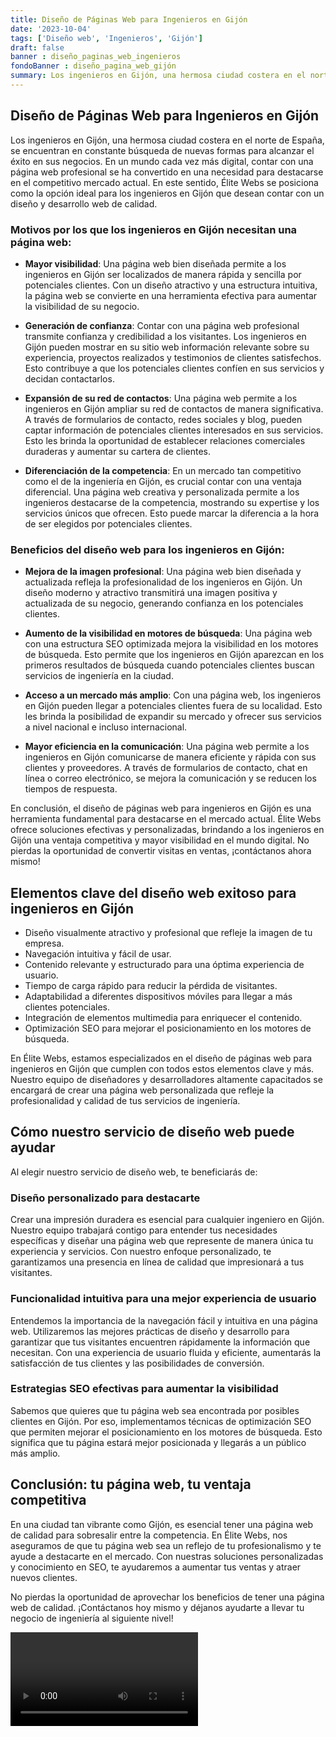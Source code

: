 ```yaml
---
title: Diseño de Páginas Web para Ingenieros en Gijón
date: '2023-10-04'
tags: ['Diseño web', 'Ingenieros', 'Gijón']
draft: false
banner : diseño_paginas_web_ingenieros
fondoBanner : diseño_pagina_web_gijón
summary: Los ingenieros en Gijón, una hermosa ciudad costera en el norte de España, se encuentran en constante búsqueda de nuevas formas para alcanzar el éxito en sus negocios. En un mundo cada vez más digital, contar con una página web profesional se ha convertido en una necesidad para destacarse en el competitivo mercado actual. En este sentido, Élite Webs se posiciona como la opción ideal para los ingenieros en Gijón que desean contar con un diseño y desarrollo web de calidad.
---
```


## Diseño de Páginas Web para Ingenieros en Gijón

Los ingenieros en Gijón, una hermosa ciudad costera en el norte de España, se encuentran en constante búsqueda de nuevas formas para alcanzar el éxito en sus negocios. En un mundo cada vez más digital, contar con una página web profesional se ha convertido en una necesidad para destacarse en el competitivo mercado actual. En este sentido, Élite Webs se posiciona como la opción ideal para los ingenieros en Gijón que desean contar con un diseño y desarrollo web de calidad.

### Motivos por los que los ingenieros en Gijón necesitan una página web:

- **Mayor visibilidad**: Una página web bien diseñada permite a los ingenieros en Gijón ser localizados de manera rápida y sencilla por potenciales clientes. Con un diseño atractivo y una estructura intuitiva, la página web se convierte en una herramienta efectiva para aumentar la visibilidad de su negocio.

- **Generación de confianza**: Contar con una página web profesional transmite confianza y credibilidad a los visitantes. Los ingenieros en Gijón pueden mostrar en su sitio web información relevante sobre su experiencia, proyectos realizados y testimonios de clientes satisfechos. Esto contribuye a que los potenciales clientes confíen en sus servicios y decidan contactarlos.

- **Expansión de su red de contactos**: Una página web permite a los ingenieros en Gijón ampliar su red de contactos de manera significativa. A través de formularios de contacto, redes sociales y blog, pueden captar información de potenciales clientes interesados en sus servicios. Esto les brinda la oportunidad de establecer relaciones comerciales duraderas y aumentar su cartera de clientes.

- **Diferenciación de la competencia**: En un mercado tan competitivo como el de la ingeniería en Gijón, es crucial contar con una ventaja diferencial. Una página web creativa y personalizada permite a los ingenieros destacarse de la competencia, mostrando su expertise y los servicios únicos que ofrecen. Esto puede marcar la diferencia a la hora de ser elegidos por potenciales clientes.

### Beneficios del diseño web para los ingenieros en Gijón:

- **Mejora de la imagen profesional**: Una página web bien diseñada y actualizada refleja la profesionalidad de los ingenieros en Gijón. Un diseño moderno y atractivo transmitirá una imagen positiva y actualizada de su negocio, generando confianza en los potenciales clientes.

- **Aumento de la visibilidad en motores de búsqueda**: Una página web con una estructura SEO optimizada mejora la visibilidad en los motores de búsqueda. Esto permite que los ingenieros en Gijón aparezcan en los primeros resultados de búsqueda cuando potenciales clientes buscan servicios de ingeniería en la ciudad.

- **Acceso a un mercado más amplio**: Con una página web, los ingenieros en Gijón pueden llegar a potenciales clientes fuera de su localidad. Esto les brinda la posibilidad de expandir su mercado y ofrecer sus servicios a nivel nacional e incluso internacional.

- **Mayor eficiencia en la comunicación**: Una página web permite a los ingenieros en Gijón comunicarse de manera eficiente y rápida con sus clientes y proveedores. A través de formularios de contacto, chat en línea o correo electrónico, se mejora la comunicación y se reducen los tiempos de respuesta.

En conclusión, el diseño de páginas web para ingenieros en Gijón es una herramienta fundamental para destacarse en el mercado actual. Élite Webs ofrece soluciones efectivas y personalizadas, brindando a los ingenieros en Gijón una ventaja competitiva y mayor visibilidad en el mundo digital. No pierdas la oportunidad de convertir visitas en ventas, ¡contáctanos ahora mismo!

<GifSeo />

<Cta />

## Elementos clave del diseño web exitoso para ingenieros en Gijón

- Diseño visualmente atractivo y profesional que refleje la imagen de tu empresa.
- Navegación intuitiva y fácil de usar.
- Contenido relevante y estructurado para una óptima experiencia de usuario.
- Tiempo de carga rápido para reducir la pérdida de visitantes.
- Adaptabilidad a diferentes dispositivos móviles para llegar a más clientes potenciales.
- Integración de elementos multimedia para enriquecer el contenido.
- Optimización SEO para mejorar el posicionamiento en los motores de búsqueda.

En Élite Webs, estamos especializados en el diseño de páginas web para ingenieros en Gijón que cumplen con todos estos elementos clave y más. Nuestro equipo de diseñadores y desarrolladores altamente capacitados se encargará de crear una página web personalizada que refleje la profesionalidad y calidad de tus servicios de ingeniería. 

## Cómo nuestro servicio de diseño web puede ayudar

Al elegir nuestro servicio de diseño web, te beneficiarás de:

### Diseño personalizado para destacarte

Crear una impresión duradera es esencial para cualquier ingeniero en Gijón. Nuestro equipo trabajará contigo para entender tus necesidades específicas y diseñar una página web que represente de manera única tu experiencia y servicios. Con nuestro enfoque personalizado, te garantizamos una presencia en línea de calidad que impresionará a tus visitantes.

### Funcionalidad intuitiva para una mejor experiencia de usuario

Entendemos la importancia de la navegación fácil y intuitiva en una página web. Utilizaremos las mejores prácticas de diseño y desarrollo para garantizar que tus visitantes encuentren rápidamente la información que necesitan. Con una experiencia de usuario fluida y eficiente, aumentarás la satisfacción de tus clientes y las posibilidades de conversión.

### Estrategias SEO efectivas para aumentar la visibilidad

Sabemos que quieres que tu página web sea encontrada por posibles clientes en Gijón. Por eso, implementamos técnicas de optimización SEO que permiten mejorar el posicionamiento en los motores de búsqueda. Esto significa que tu página estará mejor posicionada y llegarás a un público más amplio.

## Conclusión: tu página web, tu ventaja competitiva

En una ciudad tan vibrante como Gijón, es esencial tener una página web de calidad para sobresalir entre la competencia. En Élite Webs, nos aseguramos de que tu página web sea un reflejo de tu profesionalismo y te ayude a destacarte en el mercado. Con nuestras soluciones personalizadas y conocimiento en SEO, te ayudaremos a aumentar tus ventas y atraer nuevos clientes.

No pierdas la oportunidad de aprovechar los beneficios de tener una página web de calidad. ¡Contáctanos hoy mismo y déjanos ayudarte a llevar tu negocio de ingeniería al siguiente nivel!

<Video />

<CtaBot job='Ingenieros' city='Gijón'/>

<Gmaps query='Gijón+españa+maps' />